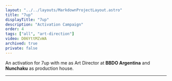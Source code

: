 ```yaml
---
layout: "../../layouts/MarkdownProjectLayout.astro"
title: "7up"
displayTitle: "7up"
description: "Activation Campaign"
order: 4
tags: ["all", "art-direction"]
video: D06YttMZvWA
archived: true
private: false
---
```


An activation for 7up with me as Art Director at **BBDO Argentina**
and **Nunchaku** as production house.

---


<section>
  <YTiframe
    title={frontmatter.title}
    video={frontmatter.video}
    loading="eager"
  />
</section>
